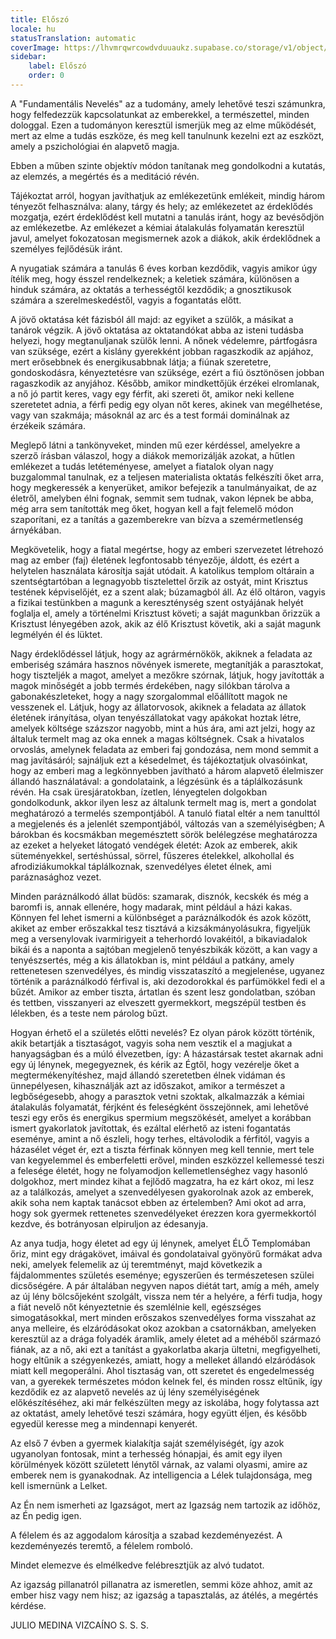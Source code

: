 ```yaml
---
title: Előszó
locale: hu
statusTranslation: automatic
coverImage: https://lhvmrqwrcowdvduuaukz.supabase.co/storage/v1/object/public/strapi-uploads/small_cover-educacion-fundamental.webp-2d51a7828a2b1309555be27f7e2a61a0.webp
sidebar:
    label: Előszó
    order: 0
---
```

A "Fundamentális Nevelés" az a tudomány, amely lehetővé teszi számunkra, hogy felfedezzük kapcsolatunkat az emberekkel, a természettel, minden dologgal. Ezen a tudományon keresztül ismerjük meg az elme működését, mert az elme a tudás eszköze, és meg kell tanulnunk kezelni ezt az eszközt, amely a pszichológiai én alapvető magja.

Ebben a műben szinte objektív módon tanítanak meg gondolkodni a kutatás, az elemzés, a megértés és a meditáció révén.

Tájékoztat arról, hogyan javíthatjuk az emlékezetünk emlékeit, mindig három tényezőt felhasználva: alany, tárgy és hely; az emlékezetet az érdeklődés mozgatja, ezért érdeklődést kell mutatni a tanulás iránt, hogy az bevésődjön az emlékezetbe. Az emlékezet a kémiai átalakulás folyamatán keresztül javul, amelyet fokozatosan megismernek azok a diákok, akik érdeklődnek a személyes fejlődésük iránt.

A nyugatiak számára a tanulás 6 éves korban kezdődik, vagyis amikor úgy ítélik meg, hogy ésszel rendelkeznek; a keletiek számára, különösen a hinduk számára, az oktatás a terhességtől kezdődik; a gnosztikusok számára a szerelmeskedéstől, vagyis a fogantatás előtt.

A jövő oktatása két fázisból áll majd: az egyiket a szülők, a másikat a tanárok végzik. A jövő oktatása az oktatandókat abba az isteni tudásba helyezi, hogy megtanuljanak szülők lenni. A nőnek védelemre, pártfogásra van szüksége, ezért a kislány gyerekként jobban ragaszkodik az apjához, mert erősebbnek és energikusabbnak látja; a fiúnak szeretetre, gondoskodásra, kényeztetésre van szüksége, ezért a fiú ösztönösen jobban ragaszkodik az anyjához. Később, amikor mindkettőjük érzékei elromlanak, a nő jó partit keres, vagy egy férfit, aki szereti őt, amikor neki kellene szeretetet adnia, a férfi pedig egy olyan nőt keres, akinek van megélhetése, vagy van szakmája; másoknál az arc és a test formái dominálnak az érzékeik számára.

Meglepő látni a tankönyveket, minden mű ezer kérdéssel, amelyekre a szerző írásban válaszol, hogy a diákok memorizálják azokat, a hűtlen emlékezet a tudás letéteményese, amelyet a fiatalok olyan nagy buzgalommal tanulnak, ez a teljesen materialista oktatás felkészíti őket arra, hogy megkeressék a kenyerüket, amikor befejezik a tanulmányaikat, de az életről, amelyben élni fognak, semmit sem tudnak, vakon lépnek be abba, még arra sem tanították meg őket, hogyan kell a fajt felemelő módon szaporítani, ez a tanítás a gazemberekre van bízva a szemérmetlenség árnyékában.

Megkövetelik, hogy a fiatal megértse, hogy az emberi szervezetet létrehozó mag az ember (faj) életének legfontosabb tényezője, áldott, és ezért a helytelen használata károsítja saját utódait. A katolikus templom oltárain a szentségtartóban a legnagyobb tisztelettel őrzik az ostyát, mint Krisztus testének képviselőjét, ez a szent alak; búzamagból áll. Az élő oltáron, vagyis a fizikai testünkben a magunk a kereszténység szent ostyájának helyét foglalja el, amely a történelmi Krisztust követi; a saját magunkban őrizzük a Krisztust lényegében azok, akik az élő Krisztust követik, aki a saját magunk legmélyén él és lüktet.

Nagy érdeklődéssel látjuk, hogy az agrármérnökök, akiknek a feladata az emberiség számára hasznos növények ismerete, megtanítják a parasztokat, hogy tiszteljék a magot, amelyet a mezőkre szórnak, látjuk, hogy javították a magok minőségét a jobb termés érdekében, nagy silókban tárolva a gabonakészleteket, hogy a nagy szorgalommal előállított magok ne vesszenek el. Látjuk, hogy az állatorvosok, akiknek a feladata az állatok életének irányítása, olyan tenyészállatokat vagy apákokat hoztak létre, amelyek költsége százszor nagyobb, mint a hús ára, ami azt jelzi, hogy az általuk termelt mag az oka ennek a magas költségnek. Csak a hivatalos orvoslás, amelynek feladata az emberi faj gondozása, nem mond semmit a mag javításáról; sajnáljuk ezt a késedelmet, és tájékoztatjuk olvasóinkat, hogy az emberi mag a legkönnyebben javítható a három alapvető élelmiszer állandó használatával: a gondolataink, a légzésünk és a táplálkozásunk révén. Ha csak üresjáratokban, ízetlen, lényegtelen dolgokban gondolkodunk, akkor ilyen lesz az általunk termelt mag is, mert a gondolat meghatározó a termelés szempontjából. A tanuló fiatal eltér a nem tanulttól a megjelenés és a jelenlét szempontjából, változás van a személyiségben; A bárokban és kocsmákban megemésztett sörök belélegzése meghatározza az ezeket a helyeket látogató vendégek életét: Azok az emberek, akik süteményekkel, sertéshússal, sörrel, fűszeres ételekkel, alkohollal és afrodiziákumokkal táplálkoznak, szenvedélyes életet élnek, ami paráznasághoz vezet.

Minden paráználkodó állat büdös: szamarak, disznók, kecskék és még a baromfi is, annak ellenére, hogy madarak, mint például a házi kakas. Könnyen fel lehet ismerni a különbséget a paráználkodók és azok között, akiket az ember erőszakkal tesz tisztává a kizsákmányolásukra, figyeljük meg a versenylovak ivarmirigyeit a teherhordó lovakéitól, a bikaviadalok bikái és a naponta a sajtóban megjelenő tenyészbikák között, a kan vagy a tenyészsertés, még a kis állatokban is, mint például a patkány, amely rettenetesen szenvedélyes, és mindig visszataszító a megjelenése, ugyanez történik a paráználkodó férfival is, aki dezodorokkal és parfümökkel fedi el a bűzét. Amikor az ember tiszta, ártatlan és szent lesz gondolatban, szóban és tettben, visszanyeri az elveszett gyermekkort, megszépül testben és lélekben, és a teste nem párolog bűzt.

Hogyan érhető el a születés előtti nevelés? Ez olyan párok között történik, akik betartják a tisztaságot, vagyis soha nem vesztik el a magjukat a hanyagságban és a múló élvezetben, így: A házastársak testet akarnak adni egy új lénynek, megegyeznek, és kérik az Égtől, hogy vezérelje őket a megtermékenyítéshez, majd állandó szeretetben élnek vidáman és ünnepélyesen, kihasználják azt az időszakot, amikor a természet a legbőségesebb, ahogy a parasztok vetni szoktak, alkalmazzák a kémiai átalakulás folyamatát, férjként és feleségként összejönnek, ami lehetővé teszi egy erős és energikus spermium megszökését, amelyet a korábban ismert gyakorlatok javítottak, és ezáltal elérhető az isteni fogantatás eseménye, amint a nő észleli, hogy terhes, eltávolodik a férfitól, vagyis a házasélet véget ér, ezt a tiszta férfinak könnyen meg kell tennie, mert tele van kegyelemmel és emberfeletti erővel, minden eszközzel kellemessé teszi a felesége életét, hogy ne folyamodjon kellemetlenséghez vagy hasonló dolgokhoz, mert mindez kihat a fejlődő magzatra, ha ez kárt okoz, mi lesz az a találkozás, amelyet a szenvedélyesen gyakorolnak azok az emberek, akik soha nem kaptak tanácsot ebben az értelemben? Ami okot ad arra, hogy sok gyermek rettenetes szenvedélyeket érezzen kora gyermekkortól kezdve, és botrányosan elpiruljon az édesanyja.

Az anya tudja, hogy életet ad egy új lénynek, amelyet ÉLŐ Templomában őriz, mint egy drágakövet, imáival és gondolataival gyönyörű formákat adva neki, amelyek felemelik az új teremtményt, majd következik a fájdalommentes születés eseménye; egyszerűen és természetesen szülei dicsőségére. A pár általában negyven napos diétát tart, amíg a méh, amely az új lény bölcsőjeként szolgált, vissza nem tér a helyére, a férfi tudja, hogy a fiát nevelő nőt kényeztetnie és szemlélnie kell, egészséges simogatásokkal, mert minden erőszakos szenvedélyes forma visszahat az anya melleire, és elzáródásokat okoz azokban a csatornákban, amelyeken keresztül az a drága folyadék áramlik, amely életet ad a méhéből származó fiának, az a nő, aki ezt a tanítást a gyakorlatba akarja ültetni, megfigyelheti, hogy eltűnik a szégyenkezés, amiatt, hogy a melleket állandó elzáródások miatt kell megoperálni. Ahol tisztaság van, ott szeretet és engedelmesség van, a gyerekek természetes módon kelnek fel, és minden rossz eltűnik, így kezdődik ez az alapvető nevelés az új lény személyiségének előkészítéséhez, aki már felkészülten megy az iskolába, hogy folytassa azt az oktatást, amely lehetővé teszi számára, hogy együtt éljen, és később egyedül keresse meg a mindennapi kenyerét.

Az első 7 évben a gyermek kialakítja saját személyiségét, így azok ugyanolyan fontosak, mint a terhesség hónapjai, és amit egy ilyen körülmények között született lénytől várnak, az valami olyasmi, amire az emberek nem is gyanakodnak. Az intelligencia a Lélek tulajdonsága, meg kell ismernünk a Lelket.

Az Én nem ismerheti az Igazságot, mert az Igazság nem tartozik az időhöz, az Én pedig igen.

A félelem és az aggodalom károsítja a szabad kezdeményezést. A kezdeményezés teremtő, a félelem romboló.

Mindet elemezve és elmélkedve felébresztjük az alvó tudatot.

Az igazság pillanatról pillanatra az ismeretlen, semmi köze ahhoz, amit az ember hisz vagy nem hisz; az igazság a tapasztalás, az átélés, a megértés kérdése.

JULIO MEDINA VIZCAÍNO
S. S. S.

